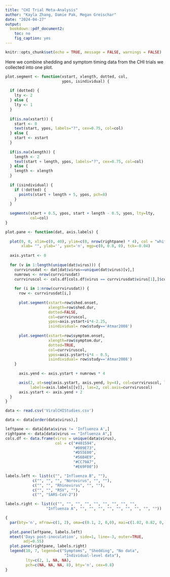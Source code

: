 ---
title: "CHI Trial Meta-Analysis"
author: "Kayla Zhang, Damie Pak, Megan Greischar"
date: "2024-04-27"
output:
  bookdown::pdf_document2:
    toc: no
    fig_caption: yes
---

```{r setup, include=FALSE}
knitr::opts_chunk$set(echo = TRUE, message = FALSE, warnings = FALSE)
```

Here we combine shedding and symptom timing data from the CHI trials we 
collected into one plot.

```{r, fig.height = 7.5, fig.width = 6.5}
plot.segment <- function(xstart, xlength, dotted, col, 
                         ypos, isindividual) {
  
  if (dotted) {
    lty <- 2
  } else {
    lty <- 1
  }
  
  if(is.na(xstart)) {
    start <- 0
    text(start, ypos, labels="?", cex=0.75, col=col)
  } else {
    start <- xstart
  }
  
  if(is.na(xlength)) {
    length <- 2
    text(start + length, ypos, labels="?", cex=0.75, col=col)
  } else {
    length <- xlength
  }
  
  if (isindividual) {
    if (!dotted) {
      points(start + length + 5, ypos, pch=8)
    }
  }
  
  segments(start + 0.5, ypos, start + length - 0.5, ypos, lty=lty, 
           col=col)
}

plot.pane <- function(dat, axis.labels) {
  
  plot(0, 0, xlim=c(0, 40), ylim=c(0, nrow(rightpane) * 4), col = "white", 
       xlab= "", ylab='', yaxt='n', mgp=c(0, 0.8, 0), tck=-0.04)
  
  axis.ystart <- 0
  
  for (v in 1:length(unique(dat$virus))) {
    currvirusdat <- dat[dat$virus==unique(dat$virus)[v],]
    numrows <- nrow(currvirusdat)
    currviruscol <- cols.df[cols.df$virus == currvirusdat$virus[1],]$col
    
    for (i in 1:nrow(currvirusdat)) {
      row <- currvirusdat[i,]
    
      plot.segment(xstart=row$shed.onset, 
                   xlength=row$shed.dur, 
                   dotted=FALSE, 
                   col=currviruscol, 
                   ypos=axis.ystart+i*4-2.25,
                   isindividual= row$study=='Atmar2008')
      
      plot.segment(xstart=row$symptom.onset, 
                   xlength=row$symptom.dur, 
                   dotted=TRUE, 
                   col=currviruscol, 
                   ypos=axis.ystart+i*4 - 0.5,
                   isindividual= row$study=='Atmar2008')
    }
    
      axis.yend <- axis.ystart + numrows * 4

      axis(2, at=seq(axis.ystart, axis.yend, by=4), col=currviruscol, lwd.ticks=0, 
           labels=axis.labels[[v]], las=2, col.axis=currviruscol)
      axis.ystart <- axis.yend + 2
  }
}

data <- read.csv('ViralCHIStudies.csv')

data <- data[order(data$virus),]

leftpane <- data[data$virus != 'Influenza A',]
rightpane <- data[data$virus == "Influenza A",]
cols.df <- data.frame(virus = unique(data$virus), 
                      col = c("#401594",
                              "#009E73", 
                              "#D55E00",
                              "#56B4E9",
                              "#CC79A7",
                              "#E69F00"))

labels.left <- list(c("", "Influenza B", ""), 
            c("", "", "", "Norovirus", "", ""),
            c("", "", "Rhinovirus", "", ""),
            c("", "", "RSV", ""),
            c("", "SARS-CoV-2"))

labels.right <- list(c("", "", "", "", "", "", "", "", "",
                  "Influenza A", "", "", "", "", "", "", "", "", ""))

{
  par(bty='n', mfrow=c(1, 2), oma=c(0.1, 2, 0,0), mai=c(1.02, 0.82, 0, 0.42), xpd=TRUE)
  
  plot.pane(leftpane, labels.left)
  mtext('Days post-inoculation', side=1, line=-3, outer=TRUE,
        adj=0.55)
  plot.pane(rightpane, labels.right)
  legend(10, 7, legend=c("Symptoms", "Shedding", "No data", 
                          "Individual-level data"), 
         lty=c(2, 1, NA, NA), 
         pch=c(NA, NA, NA, 8), bty='n', cex=0.8)
}
```